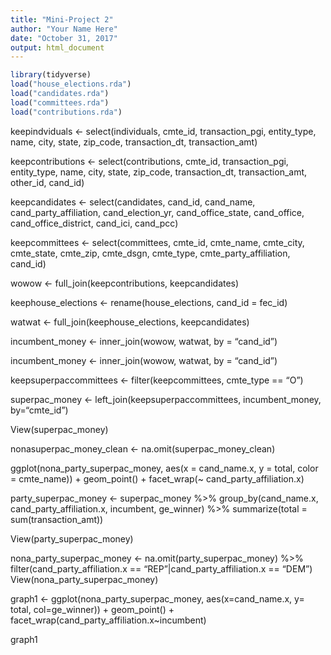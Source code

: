 ```yaml
---
title: "Mini-Project 2"
author: "Your Name Here"
date: "October 31, 2017"
output: html_document
---
```


```r
library(tidyverse)
load("house_elections.rda")
load("candidates.rda")
load("committees.rda")
load("contributions.rda")
```

keepindviduals <- select(individuals, cmte_id, transaction_pgi, entity_type, name, city, state, zip_code, transaction_dt, transaction_amt) 

keepcontributions <- select(contributions, cmte_id, transaction_pgi, entity_type, name, city, state, zip_code, transaction_dt, transaction_amt, other_id, cand_id)

keepcandidates <- select(candidates, cand_id, cand_name, cand_party_affiliation, cand_election_yr, cand_office_state, cand_office, cand_office_district, cand_ici, cand_pcc)

keepcommittees <- select(committees, cmte_id, cmte_name, cmte_city, cmte_state, cmte_zip, cmte_dsgn, cmte_type, cmte_party_affiliation, cand_id)

wowow <- full_join(keepcontributions, keepcandidates)

keephouse_elections <- rename(house_elections, cand_id = fec_id)

watwat <- full_join(keephouse_elections, keepcandidates)

incumbent_money <- inner_join(wowow, watwat, by = "cand_id")


incumbent_money <- inner_join(wowow, watwat, by = "cand_id")

keepsuperpaccommittees <- filter(keepcommittees, cmte_type == "O")

superpac_money <- left_join(keepsuperpaccommittees, incumbent_money, by="cmte_id")

View(superpac_money)


nonasuperpac_money_clean <- na.omit(superpac_money_clean)

ggplot(nona_party_superpac_money, aes(x = cand_name.x, y = total, color = cmte_name)) + 
  geom_point() +
  facet_wrap(~ cand_party_affiliation.x)

  
party_superpac_money <- superpac_money %>%
group_by(cand_name.x, cand_party_affiliation.x, incumbent, ge_winner) %>%
summarize(total = sum(transaction_amt))

View(party_superpac_money)

nona_party_superpac_money <- na.omit(party_superpac_money) %>%
filter(cand_party_affiliation.x == "REP"|cand_party_affiliation.x == "DEM")
View(nona_party_superpac_money)



graph1 <- ggplot(nona_party_superpac_money, aes(x=cand_name.x, y= total, col=ge_winner)) +
geom_point() +
facet_wrap(cand_party_affiliation.x~incumbent)

graph1